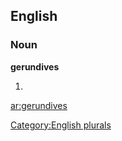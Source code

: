 
==English==

===Noun===
'''gerundives'''

# {{plural of|[[gerundive]]}}

[[Category:English plurals]]

[[ar:gerundives]]